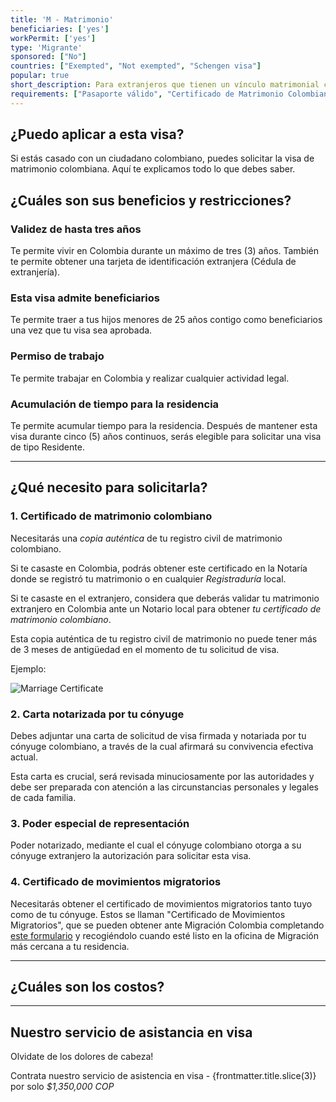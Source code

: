 ```yaml
---
title: 'M - Matrimonio'
beneficiaries: ['yes']
workPermit: ['yes']
type: 'Migrante'
sponsored: ["No"]
countries: ["Exempted", "Not exempted", "Schengen visa"]
popular: true
short_description: Para extranjeros que tienen un vínculo matrimonial con un ciudadano colombiano y aspiran a vivir efectivamente con su cónyuge colombiano en el país.
requirements: ["Pasaporte válido", "Certificado de Matrimonio Colombiano", "Certificado de Movimientos Migratorios", "Carta de Motivación", "Poder de Representación Notariado"]
---
```



## ¿Puedo aplicar a esta visa?

Si estás casado con un ciudadano colombiano, puedes solicitar la visa de matrimonio colombiana. Aquí te explicamos todo lo que debes saber.

## ¿Cuáles son sus beneficios y restricciones?

### **Validez de hasta tres años**

Te permite vivir en Colombia durante un máximo de tres (3) años. También te permite obtener una tarjeta de identificación extranjera (Cédula de extranjería).

### **Esta visa admite beneficiarios**

Te permite traer a tus hijos menores de 25 años contigo como beneficiarios una vez que tu visa sea aprobada.

### **Permiso de trabajo**

Te permite trabajar en Colombia y realizar cualquier actividad legal.

### **Acumulación de tiempo para la residencia**

Te permite acumular tiempo para la residencia. Después de mantener esta visa durante cinco (5) años continuos, serás elegible para solicitar una visa de tipo Residente.

---

## ¿Qué necesito para solicitarla?

### 1. Certificado de matrimonio colombiano

Necesitarás una *copia auténtica* de tu registro civil de matrimonio colombiano.

Si te casaste en Colombia, podrás obtener este certificado en la Notaría donde se registró tu matrimonio o en cualquier *Registraduría* local.

Si te casaste en el extranjero, considera que deberás validar tu matrimonio extranjero en Colombia ante un Notario local para obtener *tu certificado de matrimonio colombiano*.

Esta copia auténtica de tu registro civil de matrimonio no puede tener más de 3 meses de antigüedad en el momento de tu solicitud de visa.

Ejemplo:

<div class="flex items-center justify-center">
    <img src="/images/visas/Marriage-Cert.png" alt="Marriage Certificate" />
</div>

### 2. Carta notarizada por tu cónyuge

Debes adjuntar una carta de solicitud de visa firmada y notariada por tu cónyuge colombiano, a través de la cual afirmará su convivencia efectiva actual. 

Esta carta es crucial, será revisada minuciosamente por las autoridades y debe ser preparada con atención a las circunstancias personales y legales de cada familia.

### 3. Poder especial de representación

Poder notarizado, mediante el cual el cónyuge colombiano otorga a su cónyuge extranjero la autorización para solicitar esta visa.

### 4. Certificado de movimientos migratorios

Necesitarás obtener el certificado de movimientos migratorios tanto tuyo como de tu cónyuge. Estos se llaman "Certificado de Movimientos Migratorios", que se pueden obtener ante Migración Colombia completando [este formulario](https://apps.migracioncolombia.gov.co/registro/public/formularioRegistro.jsf) y recogiéndolo cuando esté listo en la oficina de Migración más cercana a tu residencia.

---
## ¿Cuáles son los costos?

<VisaCosts
    studyFees="55"
    issuanceFees="270"
    apostille={true}
    translation={true}
/>

---

## Nuestro servicio de asistancia en visa

Olvidate de los dolores de cabeza!

Contrata nuestro servicio de asistencia en visa - {frontmatter.title.slice(3)} por solo *$1,350,000 COP*